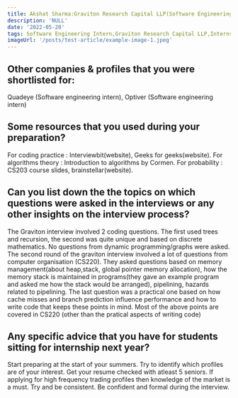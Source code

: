 ```yaml
---
title: Akshat Sharma:Graviton Research Capital LLP(Software Engineering Intern)
description: 'NULL' 
date: '2022-05-20'
tags: Software Engineering Intern,Graviton Research Capital LLP,Internship
imageUrl: '/posts/test-article/example-image-1.jpeg'
---
```


## Other companies & profiles that you were shortlisted for:
Quadeye (Software engineering intern), Optiver (Software engineering intern)

## Some resources that you used during your preparation?
For coding practice : Interviewbit(website), Geeks for geeks(website). For algorithms theory : Introduction to algorithms by Cormen. For probability : CS203 course slides, brainstellar(website).

## Can you list down the the topics on which questions were asked in the interviews or any other insights on the interview process?
The Graviton interview involved 2 coding questions. The first used trees and recursion, the second was quite unique and based on discrete mathematics. No questions from dynamic programming/graphs were asked. 
The second round of the graviton interview involved a lot of questions from computer organisation (CS220). They asked questions based on memory management(about heap,stack, global pointer memory allocation), how the memory stack is maintained in programs(they gave an example program and asked me how the stack would be arranged), pipelining, hazards related to pipelining.
The last question was a practical one based on how cache misses and branch prediction influence performance and how to write code that keeps these points in mind. Most of the above points are covered in CS220 (other than the pratical aspects of writing code)
## Any specific advice that you have for students sitting for internship next year?
Start preparing at the start of your summers. Try to identify which profiles are of your interest. Get your resume checked with atleast 5 seniors. If applying for high frequency trading profiles then knowledge of the market is a must. Try and be consistent. Be confident and formal during the interview.

